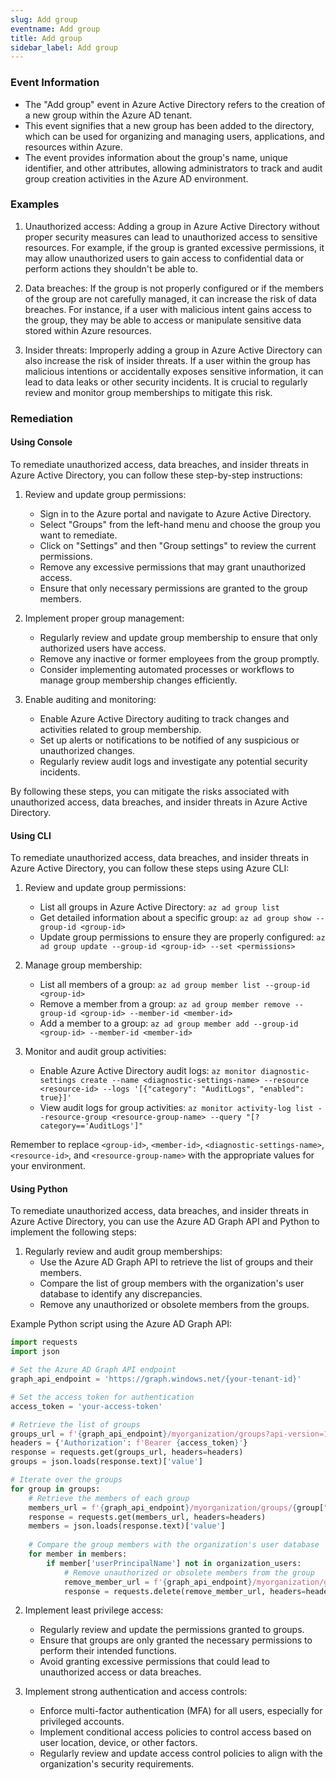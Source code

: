 ```yaml
--- 
slug: Add group
eventname: Add group
title: Add group
sidebar_label: Add group
---
```

                       
### Event Information

- The "Add group" event in Azure Active Directory refers to the creation of a new group within the Azure AD tenant.
- This event signifies that a new group has been added to the directory, which can be used for organizing and managing users, applications, and resources within Azure.
- The event provides information about the group's name, unique identifier, and other attributes, allowing administrators to track and audit group creation activities in the Azure AD environment.


### Examples

1. Unauthorized access: Adding a group in Azure Active Directory without proper security measures can lead to unauthorized access to sensitive resources. For example, if the group is granted excessive permissions, it may allow unauthorized users to gain access to confidential data or perform actions they shouldn't be able to.

2. Data breaches: If the group is not properly configured or if the members of the group are not carefully managed, it can increase the risk of data breaches. For instance, if a user with malicious intent gains access to the group, they may be able to access or manipulate sensitive data stored within Azure resources.

3. Insider threats: Improperly adding a group in Azure Active Directory can also increase the risk of insider threats. If a user within the group has malicious intentions or accidentally exposes sensitive information, it can lead to data leaks or other security incidents. It is crucial to regularly review and monitor group memberships to mitigate this risk.

### Remediation

#### Using Console

To remediate unauthorized access, data breaches, and insider threats in Azure Active Directory, you can follow these step-by-step instructions:

1. Review and update group permissions:
   - Sign in to the Azure portal and navigate to Azure Active Directory.
   - Select "Groups" from the left-hand menu and choose the group you want to remediate.
   - Click on "Settings" and then "Group settings" to review the current permissions.
   - Remove any excessive permissions that may grant unauthorized access.
   - Ensure that only necessary permissions are granted to the group members.

2. Implement proper group management:
   - Regularly review and update group membership to ensure that only authorized users have access.
   - Remove any inactive or former employees from the group promptly.
   - Consider implementing automated processes or workflows to manage group membership changes efficiently.

3. Enable auditing and monitoring:
   - Enable Azure Active Directory auditing to track changes and activities related to group membership.
   - Set up alerts or notifications to be notified of any suspicious or unauthorized changes.
   - Regularly review audit logs and investigate any potential security incidents.

By following these steps, you can mitigate the risks associated with unauthorized access, data breaches, and insider threats in Azure Active Directory.

#### Using CLI

To remediate unauthorized access, data breaches, and insider threats in Azure Active Directory, you can follow these steps using Azure CLI:

1. Review and update group permissions:
   - List all groups in Azure Active Directory: `az ad group list`
   - Get detailed information about a specific group: `az ad group show --group-id <group-id>`
   - Update group permissions to ensure they are properly configured: `az ad group update --group-id <group-id> --set <permissions>`

2. Manage group membership:
   - List all members of a group: `az ad group member list --group-id <group-id>`
   - Remove a member from a group: `az ad group member remove --group-id <group-id> --member-id <member-id>`
   - Add a member to a group: `az ad group member add --group-id <group-id> --member-id <member-id>`

3. Monitor and audit group activities:
   - Enable Azure Active Directory audit logs: `az monitor diagnostic-settings create --name <diagnostic-settings-name> --resource <resource-id> --logs '[{"category": "AuditLogs", "enabled": true}]'`
   - View audit logs for group activities: `az monitor activity-log list --resource-group <resource-group-name> --query "[?category=='AuditLogs']"`

Remember to replace `<group-id>`, `<member-id>`, `<diagnostic-settings-name>`, `<resource-id>`, and `<resource-group-name>` with the appropriate values for your environment.

#### Using Python

To remediate unauthorized access, data breaches, and insider threats in Azure Active Directory, you can use the Azure AD Graph API and Python to implement the following steps:

1. Regularly review and audit group memberships:
   - Use the Azure AD Graph API to retrieve the list of groups and their members.
   - Compare the list of group members with the organization's user database to identify any discrepancies.
   - Remove any unauthorized or obsolete members from the groups.

Example Python script using the Azure AD Graph API:

```python
import requests
import json

# Set the Azure AD Graph API endpoint
graph_api_endpoint = 'https://graph.windows.net/{your-tenant-id}'

# Set the access token for authentication
access_token = 'your-access-token'

# Retrieve the list of groups
groups_url = f'{graph_api_endpoint}/myorganization/groups?api-version=1.6'
headers = {'Authorization': f'Bearer {access_token}'}
response = requests.get(groups_url, headers=headers)
groups = json.loads(response.text)['value']

# Iterate over the groups
for group in groups:
    # Retrieve the members of each group
    members_url = f'{graph_api_endpoint}/myorganization/groups/{group["objectId"]}/members?api-version=1.6'
    response = requests.get(members_url, headers=headers)
    members = json.loads(response.text)['value']
    
    # Compare the group members with the organization's user database
    for member in members:
        if member['userPrincipalName'] not in organization_users:
            # Remove unauthorized or obsolete members from the group
            remove_member_url = f'{graph_api_endpoint}/myorganization/groups/{group["objectId"]}/$links/members/{member["objectId"]}?api-version=1.6'
            response = requests.delete(remove_member_url, headers=headers)
```

2. Implement least privilege access:
   - Regularly review and update the permissions granted to groups.
   - Ensure that groups are only granted the necessary permissions to perform their intended functions.
   - Avoid granting excessive permissions that could lead to unauthorized access or data breaches.

3. Implement strong authentication and access controls:
   - Enforce multi-factor authentication (MFA) for all users, especially for privileged accounts.
   - Implement conditional access policies to control access based on user location, device, or other factors.
   - Regularly review and update access control policies to align with the organization's security requirements.


 